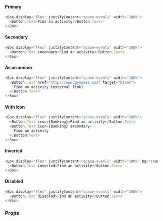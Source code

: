 #### Primary

```javascript
<Box display="flex" justifyContent="space-evenly" width="100%">
  <Button.Text>Find an activity</Button.Text>
</Box>
```

#### Secondary

```javascript
<Box display="flex" justifyContent="space-evenly" width="100%">
  <Button.Text secondary>Find an activity</Button.Text>
</Box>
```

#### As an anchor

```javascript
<Box display="flex" justifyContent="space-evenly" width="100%">
  <Button.Text href="http://www.gympass.com" target="blank">
    Find an activity (external link)
  </Button.Text>
</Box>
```

#### With icon

```javascript
<Box display="flex" justifyContent="space-evenly" width="100%">
  <Button.Text icon={Booking}>Find an activity</Button.Text>
  <Button.Text icon={Booking} secondary>
    Find an activity
  </Button.Text>
</Box>
```

#### Inverted

```javascript
<Box display="flex" justifyContent="space-evenly" width="100%" bg="stamina" padding="medium">
  <Button.Text inverted>Find an activity</Button.Text>
</Box>
```

#### Disabled

```javascript
<Box display="flex" justifyContent="space-evenly" width="100%">
  <Button.Text disabled>Find an activity</Button.Text>
</Box>
```

### Props

<PropsTable component="Button" platform="web" />
